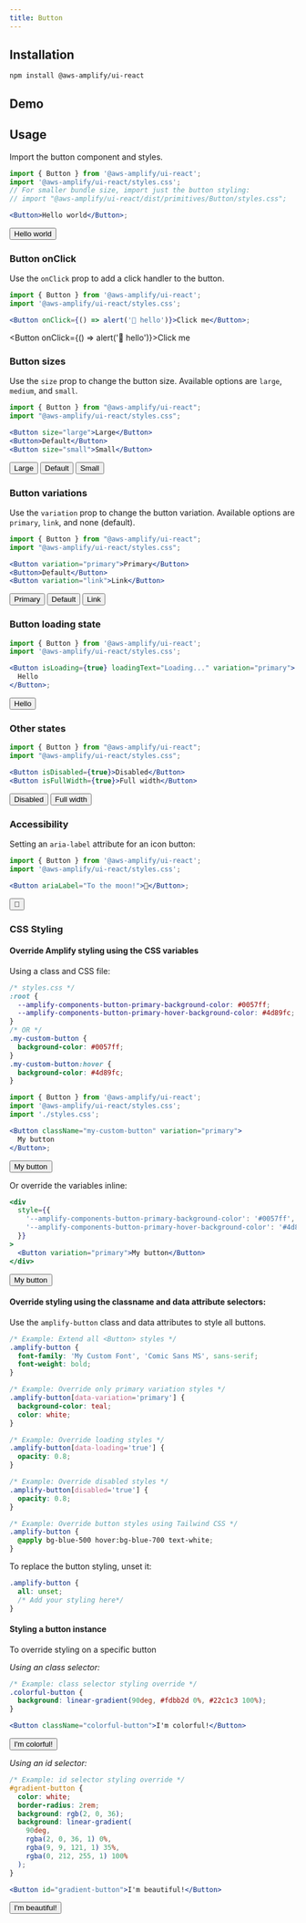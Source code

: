 ```yaml
---
title: Button
---
```



## Installation

```
npm install @aws-amplify/ui-react
```

## Demo

<ButtonDemo />

## Usage

Import the button component and styles.

```jsx
import { Button } from '@aws-amplify/ui-react';
import '@aws-amplify/ui-react/styles.css';
// For smaller bundle size, import just the button styling:
// import "@aws-amplify/ui-react/dist/primitives/Button/styles.css";

<Button>Hello world</Button>;
```

<Button>Hello world</Button>

### Button onClick

Use the `onClick` prop to add a click handler to the button.

```jsx
import { Button } from '@aws-amplify/ui-react';
import '@aws-amplify/ui-react/styles.css';

<Button onClick={() => alert('👋 hello')}>Click me</Button>;
```

<Button onClick={() => alert('👋 hello')}>Click me</Button>

### Button sizes

Use the `size` prop to change the button size. Available options are `large`, `medium`, and `small`.

```jsx
import { Button } from "@aws-amplify/ui-react";
import "@aws-amplify/ui-react/styles.css";

<Button size="large">Large</Button>
<Button>Default</Button>
<Button size="small">Small</Button>
```

<Button size="large">Large</Button>
<Button>Default</Button>
<Button size="small">Small</Button>

### Button variations

Use the `variation` prop to change the button variation. Available options are `primary`, `link`, and none (default).

```jsx
import { Button } from "@aws-amplify/ui-react";
import "@aws-amplify/ui-react/styles.css";

<Button variation="primary">Primary</Button>
<Button>Default</Button>
<Button variation="link">Link</Button>
```

<Button variation="primary">Primary</Button>
<Button>Default</Button>
<Button variation="link">Link</Button>

### Button loading state

```jsx
import { Button } from '@aws-amplify/ui-react';
import '@aws-amplify/ui-react/styles.css';

<Button isLoading={true} loadingText="Loading..." variation="primary">
  Hello
</Button>;
```

<Button isLoading={true} loadingText="Loading..." variation="primary">
  Hello
</Button>

### Other states

```jsx
import { Button } from "@aws-amplify/ui-react";
import "@aws-amplify/ui-react/styles.css";

<Button isDisabled={true}>Disabled</Button>
<Button isFullWidth={true}>Full width</Button>
```

<Button isDisabled={true}>Disabled</Button>
<Button isFullWidth={true}>Full width</Button>

### Accessibility

Setting an `aria-label` attribute for an icon button:

```jsx
import { Button } from '@aws-amplify/ui-react';
import '@aws-amplify/ui-react/styles.css';

<Button ariaLabel="To the moon!">🚀</Button>;
```

<Button ariaLabel="To the moon!">🚀</Button>

### CSS Styling

#### Override Amplify styling using the CSS variables

Using a class and CSS file:

```css
/* styles.css */
:root {
  --amplify-components-button-primary-background-color: #0057ff;
  --amplify-components-button-primary-hover-background-color: #4d89fc;
}
/* OR */
.my-custom-button {
  background-color: #0057ff;
}
.my-custom-button:hover {
  background-color: #4d89fc;
}
```

```jsx
import { Button } from '@aws-amplify/ui-react';
import '@aws-amplify/ui-react/styles.css';
import './styles.css';

<Button className="my-custom-button" variation="primary">
  My button
</Button>;
```

<Button className="my-custom-button" variation="primary">
  My button
</Button>

Or override the variables inline:

```jsx
<div
  style={{
    '--amplify-components-button-primary-background-color': '#0057ff',
    '--amplify-components-button-primary-hover-background-color': '#4d89fc',
  }}
>
  <Button variation="primary">My button</Button>
</div>
```

<div
  style={{
    '--amplify-components-button-primary-background-color': '#0057ff',
    '--amplify-components-button-primary-hover-background-color': '#4d89fc',
  }}
>
  <Button variation="primary">My button</Button>
</div>

#### Override styling using the classname and data attribute selectors:

Use the `amplify-button` class and data attributes to style all buttons.

```css
/* Example: Extend all <Button> styles */
.amplify-button {
  font-family: 'My Custom Font', 'Comic Sans MS', sans-serif;
  font-weight: bold;
}

/* Example: Override only primary variation styles */
.amplify-button[data-variation='primary'] {
  background-color: teal;
  color: white;
}

/* Example: Override loading styles */
.amplify-button[data-loading='true'] {
  opacity: 0.8;
}

/* Example: Override disabled styles */
.amplify-button[disabled='true'] {
  opacity: 0.8;
}

/* Example: Override button styles using Tailwind CSS */
.amplify-button {
  @apply bg-blue-500 hover:bg-blue-700 text-white;
}
```

To replace the button styling, unset it:

```css
.amplify-button {
  all: unset;
  /* Add your styling here*/
}
```

#### Styling a button instance

To override styling on a specific button

_Using an class selector:_

```css
/* Example: class selector styling override */
.colorful-button {
  background: linear-gradient(90deg, #fdbb2d 0%, #22c1c3 100%);
}
```

```jsx
<Button className="colorful-button">I'm colorful!</Button>
```

<Button className="colorful-button">I'm colorful!</Button>

_Using an id selector:_

```css
/* Example: id selector styling override */
#gradient-button {
  color: white;
  border-radius: 2rem;
  background: rgb(2, 0, 36);
  background: linear-gradient(
    90deg,
    rgba(2, 0, 36, 1) 0%,
    rgba(9, 9, 121, 1) 35%,
    rgba(0, 212, 255, 1) 100%
  );
}
```

```jsx
<Button id="gradient-button">I'm beautiful!</Button>
```

<Button id="gradient-button">I'm beautiful!</Button>
